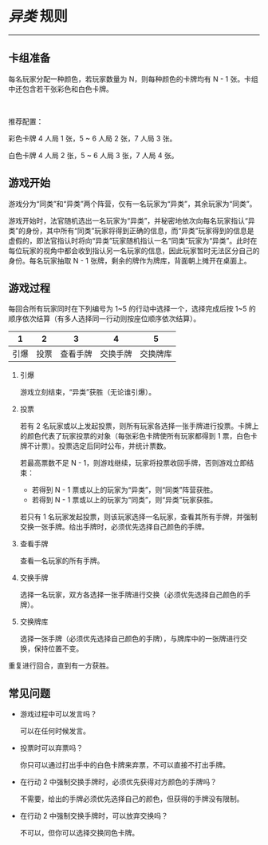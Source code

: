 # _异类_ 规则

---

## 卡组准备

每名玩家分配一种颜色，若玩家数量为 N，则每种颜色的卡牌均有 N - 1 张。卡组中还包含若干张彩色和白色卡牌。

&nbsp;

推荐配置：

彩色卡牌 4 人局 1 张，5 ~ 6 人局 2 张，7 人局 3 张。

白色卡牌 4 人局 2 张，5 ~ 6 人局 3 张，7 人局 4 张。

## 游戏开始

游戏分为“同类”和“异类”两个阵营，仅有一名玩家为“异类”，其余玩家为“同类”。

游戏开始时，法官随机选出一名玩家为“异类”，并秘密地依次向每名玩家指认“异类”的身份，其中所有“同类”玩家将得到正确的信息，而“异类”玩家得到的信息是虚假的，即法官指认时将向“异类”玩家随机指认一名“同类”玩家为“异类”。此时在每位玩家的视角中都会收到指认另一名玩家的信息，因此玩家暂时无法区分自己的身份。每名玩家抽取 N - 1 张牌，剩余的牌作为牌库，背面朝上摊开在桌面上。

## 游戏过程

每回合所有玩家同时在下列编号为 1\~5 的行动中选择一个，选择完成后按 1\~5 的顺序依次结算（有多人选择同一行动则按座位顺序依次结算）。

| 1    | 2    | 3        | 4        | 5        |
| ---- | ---- | -------- | -------- | -------- |
| 引爆 | 投票 | 查看手牌 | 交换手牌 | 交换牌库 |

1. 引爆

   游戏立刻结束，“异类”获胜（无论谁引爆）。

2. 投票

   若有 2 名玩家或以上发起投票，则所有玩家各选择一张手牌进行投票。卡牌上的颜色代表了玩家投票的对象（每张彩色卡牌使所有玩家都得到 1 票，白色卡牌不计票）。投票选定后同时公布，并统计票数。

   若最高票数不足 N - 1，则游戏继续，玩家将投票收回手牌，否则游戏立即结束：

   - 若得到 N - 1 票或以上的玩家为“异类”，则“同类”阵营获胜。
   - 若得到 N - 1 票或以上的玩家为“同类”，则“异类”玩家获胜。

   若只有 1 名玩家发起投票，则该玩家选择一名玩家，查看其所有手牌，并强制交换一张手牌。给出手牌时，必须优先选择自己颜色的手牌。

3. 查看手牌

   查看一名玩家的所有手牌。

4. 交换手牌

   选择一名玩家，双方各选择一张手牌进行交换（必须优先选择自己颜色的手牌）。

5. 交换牌库

   选择一张手牌（必须优先选择自己颜色的手牌），与牌库中的一张牌进行交换，保持位置不变。

重复进行回合，直到有一方获胜。

## 常见问题

- 游戏过程中可以发言吗？

  可以在任何时候发言。

- 投票时可以弃票吗？

  你只可以通过打出手中的白色卡牌来弃票，不可以直接不打出手牌。

- 在行动 2 中强制交换手牌时，必须优先获得对方颜色的手牌吗？

  不需要，给出的手牌必须优先选择自己的颜色，但获得的手牌没有限制。

- 在行动 2 中强制交换手牌时，可以放弃交换吗？

  不可以，但你可以选择交换同色卡牌。
